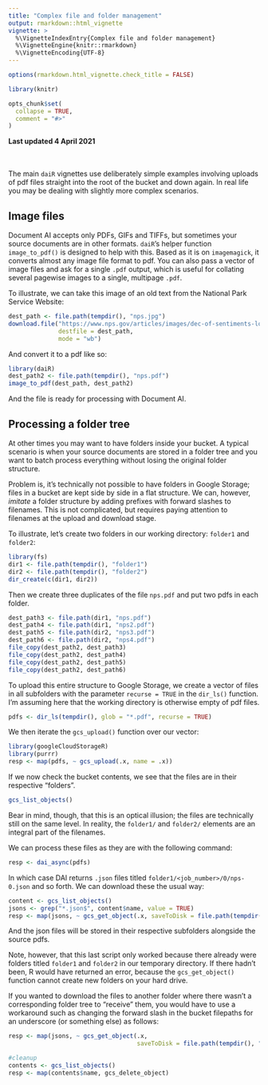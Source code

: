 ---
title: "Complex file and folder management"
output: rmarkdown::html_vignette
vignette: >
  %\VignetteIndexEntry{Complex file and folder management}
  %\VignetteEngine{knitr::rmarkdown}
  %\VignetteEncoding{UTF-8}
---

```{r, include = FALSE}
options(rmarkdown.html_vignette.check_title = FALSE)

library(knitr)

opts_chunk$set(
  collapse = TRUE,
  comment = "#>"
)
```

**Last updated 4 April 2021**
\
\
\

The main `daiR` vignettes use deliberately simple examples involving uploads of pdf files straight into the root of the bucket and down again. In real life you may be dealing with slightly more complex scenarios. 

## Image files

Document AI accepts only PDFs, GIFs and TIFFs, but sometimes your source documents are in other formats. `daiR`'s helper function `image_to_pdf()` is designed to help with this. Based as it is on `imagemagick`, it converts almost any image file format to pdf. You can also pass a vector of image files and ask for a single `.pdf` output, which is useful for collating several pagewise images to a single, multipage `.pdf`.

To illustrate, we can take this image of an old text from the National Park Service Website:

```{r, eval=FALSE}
dest_path <- file.path(tempdir(), "nps.jpg")
download.file("https://www.nps.gov/articles/images/dec-of-sentiments-loc-copy.jpg", 
              destfile = dest_path, 
              mode = "wb")
```

And convert it to a pdf like so:

```{r, eval=FALSE}
library(daiR)
dest_path2 <- file.path(tempdir(), "nps.pdf")
image_to_pdf(dest_path, dest_path2)
```

And the file is ready for processing with Document AI.

## Processing a folder tree

At other times you may want to have folders inside your bucket. A typical scenario is when your source documents are stored in a folder tree and you want to batch process everything without losing the original folder structure. 

Problem is, it's technically not possible to have folders in Google Storage; files in a bucket are kept side by side in a flat structure. We can, however, *imitate* a folder structure by adding prefixes with forward slashes to filenames. This is not complicated, but requires paying attention to filenames at the upload and download stage. 

To illustrate, let's create two folders in our working directory: `folder1` and `folder2`: 

```{r, eval=FALSE}
library(fs)
dir1 <- file.path(tempdir(), "folder1")
dir2 <- file.path(tempdir(), "folder2")
dir_create(c(dir1, dir2))
```

Then we create three duplicates of the file `nps.pdf` and put two pdfs in each folder.  

```{r, eval=FALSE}
dest_path3 <- file.path(dir1, "nps.pdf")
dest_path4 <- file.path(dir1, "nps2.pdf")
dest_path5 <- file.path(dir2, "nps3.pdf")
dest_path6 <- file.path(dir2, "nps4.pdf")
file_copy(dest_path2, dest_path3)
file_copy(dest_path2, dest_path4)
file_copy(dest_path2, dest_path5)
file_copy(dest_path2, dest_path6)
```

To upload this entire structure to Google Storage, we create a vector of files in all subfolders with the parameter `recurse = TRUE` in the `dir_ls()` function. I'm assuming here that the working directory is otherwise empty of pdf files. 

```{r, eval=FALSE}
pdfs <- dir_ls(tempdir(), glob = "*.pdf", recurse = TRUE)
```

We then iterate the `gcs_upload()` function over our vector:

```{r, eval=FALSE}
library(googleCloudStorageR)
library(purrr)
resp <- map(pdfs, ~ gcs_upload(.x, name = .x))
```

If we now check the bucket contents, we see that the files are in their respective "folders".

```{r, eval=FALSE}
gcs_list_objects()
```

Bear in mind, though, that this is an optical illusion; the files are technically still on the same level. In reality, the `folder1/` and `folder2/` elements are an integral part of the filenames. 

We can process these files as they are with the following command:

```{r, eval=FALSE}
resp <- dai_async(pdfs) 
```

In which case DAI returns `.json` files titled `folder1/<job_number>/0/nps-0.json` and so forth. We can download these the usual way:

```{r, eval=FALSE}
content <- gcs_list_objects()
jsons <- grep("*.json$", content$name, value = TRUE)
resp <- map(jsons, ~ gcs_get_object(.x, saveToDisk = file.path(tempdir(), .x)))
```

And the json files will be stored in their respective subfolders alongside the source pdfs. 

Note, however, that this last script only worked because there already were folders titled `folder1` and `folder2` in our temporary directory. If there hadn't been, R would have returned an error, because the `gcs_get_object()` function cannot create new folders on your hard drive.

If you wanted to download the files to another folder where there wasn't a corresponding folder tree to "receive" them, you would have to use a workaround such as changing the forward slash in the bucket filepaths for an underscore (or something else) as follows:

```{r, eval=FALSE}
resp <- map(jsons, ~ gcs_get_object(.x, 
                                    saveToDisk = file.path(tempdir(), "folder3", gsub("/", "_", .x))
```

```{r, echo=FALSE, message=FALSE, warning=FALSE, eval=FALSE}
#cleanup
contents <- gcs_list_objects()
resp <- map(contents$name, gcs_delete_object)
```
